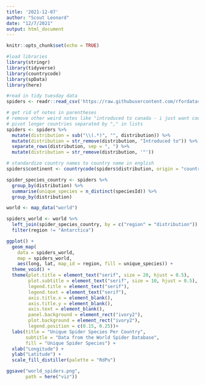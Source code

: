 ```yaml
---
title: '2021-12-07'
author: "Scout Leonard"
date: "12/7/2021"
output: html_document
---
```


```r
knitr::opts_chunk$set(echo = TRUE)

#load libraries
library(stringr)
library(tidyverse)
library(countrycode)
library(spData)
library(here)
```

```r
#read in tidy tuesday data
spiders <- readr::read_csv('https://raw.githubusercontent.com/rfordatascience/tidytuesday/master/data/2021/2021-12-07/spiders.csv')
```

```r
# get rid of notes in parentheses
# remove other weird notes like "introduced to canada - i just want countries! 
# pivot longer countries separated by "," in lists
spiders <- spiders %>% 
  mutate(distribution = sub("\\(.*)", "", distribution)) %>% 
  mutate(distribution = str_remove(distribution, "Introduced to")) %>% 
  separate_rows(distribution, sep = ", ") %>% 
  mutate(distribution = str_remove(distribution, '"'))

# standardize country names to country name in english
spiders$continent <- countrycode(spiders$distribution, origin = "country.name", destination = "continent")

spider_species_country <- spiders %>% 
  group_by(distribution) %>% 
  summarise(unique_species = n_distinct(speciesId)) %>% 
  group_by(distribution) 
```


```r
world <- map_data("world")

spiders_world <- world %>%  
  left_join(spider_species_country, by = c("region" = "distribution")) %>% 
  filter(region != "Antarctica")

ggplot() + 
  geom_map(
    data = spiders_world,
    map = spiders_world,
    aes(long, lat, map_id = region, fill = unique_species)) +
  theme_void() +
  theme(plot.title = element_text("serif", size = 20, hjust = 0.5),
        plot.subtitle = element_text("serif", size = 10, hjust = 0.5),
        legend.title = element_text("serif"),
        legend.text = element_text("serif"),
        axis.title.x = element_blank(),
        axis.title.y = element_blank(),
        axis.text = element_blank(),
        panel.background = element_rect("ivory2"),
        plot.background = element_rect("ivory2"),
        legend.position = c(0.15, 0.25))+
  labs(title = "Unique Spider Species Per Country",
       subtitle = "Data from the World Spider Database",
       fill = "Unique Spider Species") +
  xlab("Longitude") +
  ylab("Latitude") + 
  scale_fill_distiller(palette = "RdPu")

ggsave("world_spiders.png",
       path = here("viz"))
```

